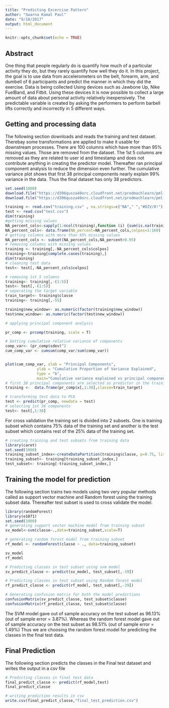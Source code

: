 ```yaml
---
title: "Predicting Excercise Pattern"
author: "Swarna Kamal Paul"
date: "9/18/2017"
output: html_document
---
```


```r
knitr::opts_chunk$set(echo = TRUE)
```

## Abstract
One thing that people regularly do is quantify how much of a particular activity they do, but they rarely quantify how well they do it. In this project, the goal is to use data from accelerometers on the belt, forearm, arm, and dumbell of 6 participants and predict the manner in which they did the exercise. Data is being collected Using devices such as Jawbone Up, Nike FuelBand, and Fitbit. Using these devices it is now possible to collect a large amount of data about personal activity relatively inexpensively. The predictable variable is created by asking the performers to perform barbell lifts correctly and incorrectly in 5 different ways. 

## Getting and processing data
The following section downloads and reads the training and test dataset. Therebay some transformations are applied to make it usable for downstream processes.
There are 100 columns which have more than 95% missing values. Those are removed from the dataset.
The 1st 5 columns are removed as they are related to user id and timestamp and does not contribute anything in creating the predictor model.
Thereafter ran principal component analysis to reduce the dimension even further.
The cumulative variance plot shows that first 38 principal components nearly explain 99% variance in the data. Thus the final dataset has only 38 predictors.
```r
set.seed(1000)
download.file("https://d396qusza40orc.cloudfront.net/predmachlearn/pml-training.csv","training.csv")
download.file("https://d396qusza40orc.cloudfront.net/predmachlearn/pml-testing.csv","test.csv")

training <- read.csv("training.csv" , na.strings=c("NA"," ","#DIV/0!") )
test <- read.csv("test.csv")
dim(training)
#getting missing values 
NA_percent_cols<-sapply(1:ncol(training),function (i) {sum(is.na(training[,i]))/19622})
NA_percent_cols<- data.frame(NA_percent=NA_percent_cols,colpos=1:160)
# getting columns with more than 95% missing values
NA_percent_cols <- subset(NA_percent_cols,NA_percent>0.95)
# removing columns with missing values
training <- training[,-NA_percent_cols$colpos]
training<-training[complete.cases(training),]
dim(training)
# cleaning test data
test<- test[,-NA_percent_cols$colpos]

# removing 1st 5 columns
training<- training[,-(1:5)]
test<- test[,-(1:5)]
# seperating the target variable
train_target<- training$classe
training<- training[,-55]

training$new_window<- as.numeric(factor(training$new_window))
test$new_window<- as.numeric(factor(test$new_window))

# applying principal component analysis

pr_comp <- prcomp(training, scale = T)

# Getting cumulative relative variance of components
comp_var<- (pr_comp$sdev)^2
cum_comp_var <- cumsum(comp_var/sum(comp_var))


plot(cum_comp_var, xlab = "Principal Components",
              ylab = "Cumulative Proportion of Variance Explained",
              type = "b",
              main="Cumulative variance explained vs principal component plot")
# first 38 principal components are selected as predictor in the training and test data
training <-  data.frame(pr_comp$x[,1:38],classe=train_target)

# transforming test data to PCA
test <- predict(pr_comp, newdata = test)
# selecting 1st 38 components
test<- test[,1:38]
```

For cross validation the training set is divided into 2 subsets. 
One is training subset which contains 75% data of the training set and another is the test subset which contains rest of the 25% data of the training set.

```r
# creating training and test subsets from training data
library(caret)
set.seed(1000)
training_subset_index<-createDataPartition(training$classe, p=0.75, list=FALSE)
training_subset<- training[training_subset_index,]
test_subset<- training[-training_subset_index,]

```

## Training the model for prediction
The following section trains two models using two very popular methods called as support vector machine and Random forest using the training subset data. 
Thereafter test subset is used to cross validate the model.


```r
library(randomForest)
library(e1071)
set.seed(1000)
# generating support vector machine model from training subset
sv_model<-svm(classe~.,data=training_subset,scale=T)

# generating random forest model from training subset
rf_model <- randomForest(classe ~ ., data=training_subset)

sv_model
rf_model

# Predicting classes in test subset using svm model
sv_predict_classe <- predict(sv_model, test_subset[,-39])

# Predicting classes in test subset using Random forest model
rf_predict_classe <- predict(rf_model, test_subset[,-39])

# Generating confusion matrix for both the model predictions
confusionMatrix(sv_predict_classe, test_subset$classe)
confusionMatrix(rf_predict_classe, test_subset$classe)
```


The SVM model gave out of sample accuracy on the test subset as 96.13% (out of sample error = 3.87%).
Whereas the random forest model gave out of sample accuracy on the test subset as 98.51% (out of sample error = 1.49%)
Thus we are choosing the random forest model for predicting the classes in the final test data.


## Final Prediction

The following section predicts the classes in the Final test dataset and writes the output in a csv file

```r
# Predicting classes in final test data
final_predict_classe <- predict(rf_model,test)
final_predict_classe

# writing prediction results in csv
write.csv(final_predict_classe,"final_test_prediction.csv")

```
